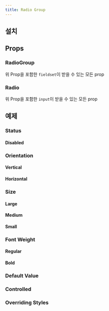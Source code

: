 ```yaml
---
title: Radio Group
---
```


<ComponentExample name="radio-group-preview" />

## 설치

<Installation name="radio-group" />

## Props

### RadioGroup

<AutoTypeTable
  path="./registry/component/radio-group.tsx"
  name="RadioGroupProps"
/>

위 Prop을 포함한 `fieldset`이 받을 수 있는 모든 prop

### Radio

<AutoTypeTable path="./registry/component/radio-group.tsx" name="RadioProps" />

위 Prop을 포함한 `input`이 받을 수 있는 모든 prop

## 예제

### Status

#### Disabled

<ComponentExample name="radio-group-disabled" />

<ComponentExample name="radio-group-item-disabled" />

### Orientation

#### Vertical

<ComponentExample name="radio-group-vertical" />

#### Horizontal

<ComponentExample name="radio-group-horizontal" />

### Size

#### Large

<ComponentExample name="radio-group-large" />

#### Medium

<ComponentExample name="radio-group-medium" />

#### Small

<ComponentExample name="radio-group-small" />

### Font Weight

#### Regular

<ComponentExample name="radio-group-regular" />

#### Bold

<ComponentExample name="radio-group-bold" />

### Default Value

<ComponentExample name="radio-group-default-value" />

### Controlled

<ComponentExample name="radio-group-controlled" />

### Overriding Styles

<ComponentExample name="radio-group-overriding-styles" />
